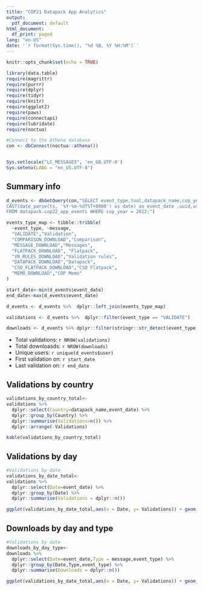 ```yaml
---
title: "COP21 Datapack App Analytics"
output:
  pdf_document: default
html_document:
  df_print: paged
lang: "en-US"
date: '`r format(Sys.time(), "%d %B, %Y %H:%M")`'
---
```

  
```r
knitr::opts_chunk$set(echo = TRUE)
```

```r
library(data.table)
require(magrittr)
require(purrr)
require(dplyr)
require(tidyr)
require(knitr)
require(ggplot2)
require(paws)
require(connectapi)
require(lubridate)
require(noctua)

#Connect to the Athena database
con <- dbConnect(noctua::athena())


Sys.setlocale("LC_MESSAGES", 'en_GB.UTF-8')
Sys.setenv(LANG = "en_US.UTF-8")

```


## Summary info
```r

d_events <- dbGetQuery(con,"SELECT event_type,tool,datapack_name,cop_year,
CAST(date_parse(ts, '%Y-%m-%dT%T+0000') as date) as event_date ,uuid,user
FROM datapack.cop22_app_events WHERE cop_year = 2022;")

events_type_map <- tibble::tribble(
  ~event_type, ~message,
  "VALIDATE","Validation",
  "COMPARISON_DOWNLOAD","Comparison",
  "MESSAGE_DOWNLOAD","Messages",
  "FLATPACK_DOWNLOAD", "Flatpack",
  "VR_RULES_DOWNLOAD","Validation rules",
  "DATAPACK_DOWNLOAD","Datapack",
  "CSO_FLATPACK_DOWNLOAD","CSO Flatpack",
  "MEMO_DOWNLOAD","COP Memo"
)

start_date<-min(d_events$event_date)
end_date<-max(d_events$event_date)

d_events <- d_events %>%  dplyr::left_join(events_type_map)

validations <- d_events %>%  dplyr::filter(event_type == "VALIDATE") 

downloads <- d_events %>% dplyr::filter(stringr::str_detect(event_type,"DOWNLOAD"))

```


- Total validations: `r NROW(validations)`
- Total downloasds: `r NROW(downloads)`
- Unique users: `r unique(d_events$user)`
- First validation on: `r start_date`
- Last validation on: `r end_date`

## Validations by country

```r
validations_by_country_total<-
validations %>% 
  dplyr::select(Country=datapack_name,event_date) %>% 
  dplyr::group_by(Country) %>% 
  dplyr::summarise(Validations=n()) %>% 
  dplyr::arrange(-Validations)

kable(validations_by_country_total)
```

## Validations by day

```r

#Validations by date
validations_by_date_total<-
validations %>% 
  dplyr::select(Date=event_date) %>% 
  dplyr::group_by(Date) %>% 
  dplyr::summarise(Validations = dplyr::n())

ggplot(validations_by_date_total,aes(x = Date, y= Validations)) + geom_col()


```


## Downloads by day and type

```r

#Validations by date
downloads_by_day_type<-
downloads %>% 
  dplyr::select(Date=event_date,Type = message,event_type) %>% 
  dplyr::group_by(Date,Type,event_type) %>% 
  dplyr::summarise(Downloads = dplyr::n())

ggplot(validations_by_date_total,aes(x = Date, y= Validations)) + geom_col()  + facet_grid(. ~ supp)


```




<!-- ## Validation issues -->
<!-- ```{r issue_summary, eval=FALSE, echo=FALSE} -->
<!-- #Issue summary -->

<!-- issue_summary<-d_validation_details%>%  -->
<!--   dplyr::select(country_name,event_date,validation_issue_category) %>%  -->
<!--   dplyr::group_by(validation_issue_category) %>%  -->
<!--   dplyr::summarise(count=dplyr::n()) %>%  -->
<!--   dplyr::arrange(-count) %>%  -->
<!--   dplyr::mutate(occurrence_rate = ( (100*count/total_validations) %>% round(.,digits = 1)  ) ) %>%  -->
<!--   dplyr::select(-count) %>%  -->
<!--   dplyr::rename(Category = validation_issue_category, -->
<!--                 "Occurrence (%)" = occurrence_rate) -->


<!-- kable(issue_summary) -->
<!-- ```  -->

<!-- ```{r shiny_load_data, eval=FALSE, echo=FALSE} -->


<!-- days_back <- as.numeric(Sys.getenv("DAYSBACK", 365)) -->

<!-- default_content_title <- "Unknown (Deleted Content?)" -->

<!-- report_from <- lubridate::today() - lubridate::ddays(days_back) -->

<!-- client <- connectapi::connect() -->
<!-- shiny <- get_usage_shiny( -->
<!--   client, -->
<!--   from = report_from, -->
<!--   limit = Inf -->
<!-- ) %>% -->
<!--   mutate( -->
<!--     started = lubridate::ymd_hms(started), -->
<!--     ended = lubridate::ymd_hms(ended), -->
<!--     session_duration = ended - started -->
<!--     ) %>% -->
<!--   filter(session_duration > lubridate::dseconds(5)) -->

<!-- content <- get_usage_static( -->
<!--   client, -->
<!--   from = report_from, -->
<!--   limit = Inf -->
<!-- ) -->

<!-- all_users <- get_users(client, page_size = 500) -->

<!-- data <-   list(shiny = shiny, content = content) -->
<!-- ``` -->


<!-- ## Connect server stats -->
<!-- ```{r shiny_over_time, eval=TRUE, echo=FALSE} -->
<!-- data$shiny %>% -->
<!--     mutate(day = round_date(started, "day")) %>%  -->
<!--     group_by(day) %>%  -->
<!--     filter(day > today() - ddays(days_back)) %>%  -->
<!--     summarise(visits = n()) %>%  -->
<!--     arrange(desc(visits)) %>%  -->
<!--     {ggplot(., aes(day, visits)) +  -->
<!--             geom_bar(stat = "identity") +  -->
<!--             labs( -->
<!--                 y = "# of Shiny Sessions", -->
<!--                 x = NULL -->
<!--             )} -->
<!-- ``` -->


<!-- ## Datapack sessions by day -->
<!-- ```{r datapack_over_time, eval=FALSE, echo=FALSE} -->
<!-- data$shiny %>%  -->
<!--       mutate(time = ymd_hms(started), -->
<!--           day = round_date(started, "day")) %>%  -->
<!--   dplyr::select(content_guid,time,day) %>%  -->
<!--   group_by(content_guid,day) %>%  -->
<!--   summarize(visits = n()) %>%  -->
<!--   arrange(content_guid,desc(visits)) %>%  -->
<!--   mutate(name = purrr::map_chr(content_guid, ~ content_title(client, .x, default_content_title))) %>%  -->
<!--   dplyr::filter(name == Sys.getenv("APP_NAME")) %>%  -->
<!--   {  ggplot(., aes(day, visits)) +  -->
<!--      geom_bar(stat = "identity") +   -->
<!--      labs( -->
<!--        y = "# of Datapack sessions by day", -->
<!--        x = "Date" -->
<!--      )}  -->
<!-- ``` -->